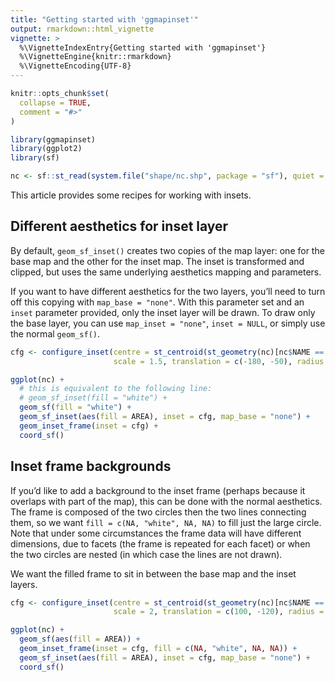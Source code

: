 ```yaml
---
title: "Getting started with 'ggmapinset'"
output: rmarkdown::html_vignette
vignette: >
  %\VignetteIndexEntry{Getting started with 'ggmapinset'}
  %\VignetteEngine{knitr::rmarkdown}
  %\VignetteEncoding{UTF-8}
---
```


```r
knitr::opts_chunk$set(
  collapse = TRUE,
  comment = "#>"
)
```

```r
library(ggmapinset)
library(ggplot2)
library(sf)

nc <- sf::st_read(system.file("shape/nc.shp", package = "sf"), quiet = TRUE)
```

This article provides some recipes for working with insets.

## Different aesthetics for inset layer
By default, `geom_sf_inset()` creates two copies of the map layer: one for the
base map and the other for the inset map. The inset is transformed and clipped,
but uses the same underlying aesthetics mapping and parameters.

If you want to have different aesthetics for the two layers, you'll need to turn
off this copying with `map_base = "none"`. With this parameter set and an
`inset` parameter provided, only the inset layer will be drawn. To draw only the
base layer, you can use `map_inset = "none"`, `inset = NULL`, or simply use the
normal `geom_sf()`.

```r
cfg <- configure_inset(centre = st_centroid(st_geometry(nc)[nc$NAME == "Bladen"]),
                       scale = 1.5, translation = c(-180, -50), radius = 50, units = "mi")

ggplot(nc) +
  # this is equivalent to the following line:
  # geom_sf_inset(fill = "white") +
  geom_sf(fill = "white") +
  geom_sf_inset(aes(fill = AREA), inset = cfg, map_base = "none") +
  geom_inset_frame(inset = cfg) +
  coord_sf()
```

## Inset frame backgrounds
If you'd like to add a background to the inset frame (perhaps because it
overlaps with part of the map), this can be done with the normal aesthetics.
The frame is composed of the two circles then the two lines connecting them, so
we want `fill = c(NA, "white", NA, NA)` to fill just the large circle.
Note that under some circumstances the frame data will have different
dimensions, due to facets (the frame is repeated for each facet) or when the
two circles are nested (in which case the lines are not drawn).

We want the filled frame to sit in between the base map and the inset layers.
```r
cfg <- configure_inset(centre = st_centroid(st_geometry(nc)[nc$NAME == "Yancey"]),
                       scale = 2, translation = c(100, -120), radius = 50, units = "mi")

ggplot(nc) +
  geom_sf(aes(fill = AREA)) +
  geom_inset_frame(inset = cfg, fill = c(NA, "white", NA, NA)) +
  geom_sf_inset(aes(fill = AREA), inset = cfg, map_base = "none") +
  coord_sf()
```

